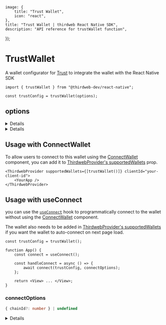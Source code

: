 
	image: {
		title: "Trust Wallet",
		icon: "react",
	},
	title: "Trust Wallet | thirdweb React Native SDK",
	description: "API reference for trustWallet function",
});

<WalletsBreadcrumb name="Trust" slug="trust" />

# TrustWallet

A wallet configurator for [Trust](/references/wallets/v2/TrustWallet) to integrate the wallet with the React Native SDK

```tsx
import { trustWallet } from "@thirdweb-dev/react-native";

const trustConfig = trustWallet(options);
```

<CustomizeWalletConfigurator
	config="trustConfig"
	configurator="trustWallet"
	connectUI="TrustConnectUI"
	selectUI="TrustSelectUI"
/>

## options

<Details summary="projectId" tags={['Recommended']}>

This `projectId` can be obtained at [cloud.walletconnect.com](https://cloud.walletconnect.com/). It is highly recommended to use your own project id and only use the default one for testing purposes.

```ts
trustWallet({
	projectId: "your-wallet-connect-project-id",
});
```

</Details>

<Details summary="recommended" tags={['Optional']} >

Show this wallet as "recommended" in the [ConnectWallet Modal](/react-native/v0/connecting-wallets#connect-wallet).

```ts
trustWallet({
	recommended: true,
});
```

</Details>

## Usage with ConnectWallet

To allow users to connect to this wallet using the [ConnectWallet](/react-native/v0/connecting-wallets#connect-wallet) component, you can add it to [ThirdwebProvider's supportedWallets](/react-native/v0/connecting-wallets#supported-wallets) prop.

```tsx
<ThirdwebProvider supportedWallets={[trustWallet()]} clientId="your-client-id">
	<YourApp />
</ThirdwebProvider>
```

## Usage with useConnect

you can use the [`useConnect`](/references/react-native/v0/useConnect) hook to programmatically connect to the wallet without using the [ConnectWallet](/react-native/v0/connecting-wallets#connect-wallet) component.

The wallet also needs to be added in [ThirdwebProvider's supportedWallets](/react-native/v0/connecting-wallets#supported-wallets) if you want the wallet to auto-connect on next page load.

```tsx
const trustConfig = trustWallet();

function App() {
	const connect = useConnect();

	const handleConnect = async () => {
		await connect(trustConfig, connectOptions);
	};

	return <View> ... </View>;
}
```

### connectOptions

```ts
{ chainId?: number } | undefined
```

<Details summary="chainId" flags={['Optional']}>

If `chainId` is provided, wallet will be connected and immediately switch to network with given `chainId`.

`Chain` object corresponding to this chainId from [@thirdweb-dev/chains](https://www.npmjs.com/package/@thirdweb-dev/chains) package must be specified in ThirdwebProvider's supportedChains prop as shown below

```tsx
import { Polygon } from "@thirdweb-dev/chains";
import { ThirdwebProvider } from "@thirdweb-dev/react-native";

export function YourApp() {
	return (
		<ThirdwebProvider supportedChains={[Polygon]} clientId="your-client-id">
			<App />
		</ThirdwebProvider>
	);
}
```

</Details>
